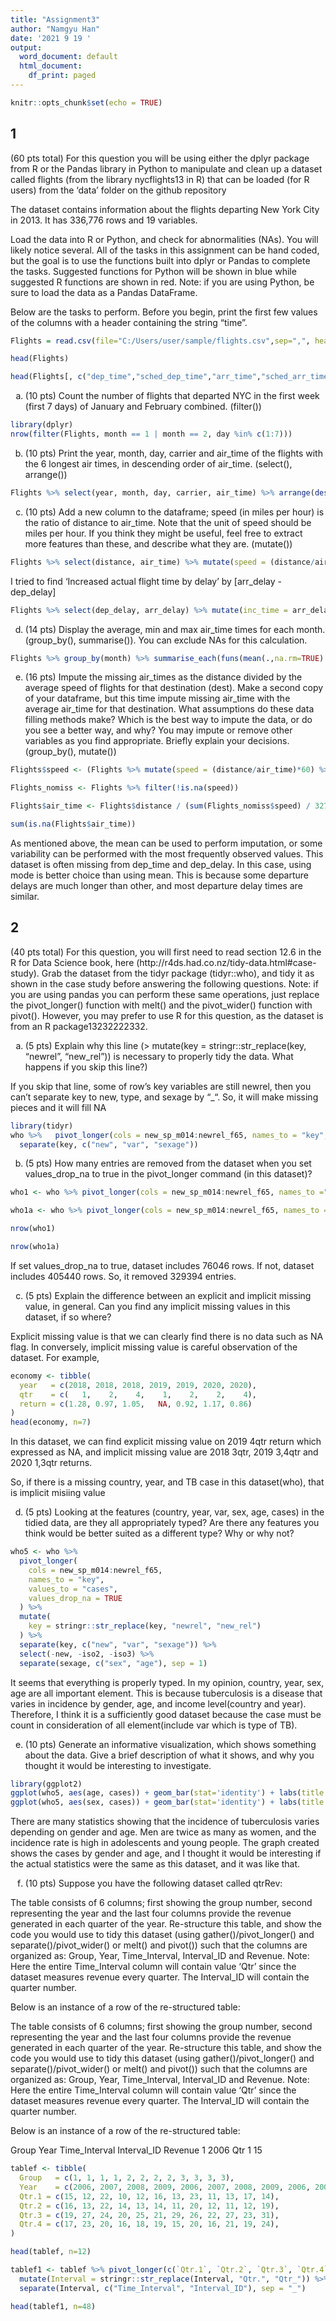 ```yaml
---
title: "Assignment3"
author: "Namgyu Han"
date: '2021 9 19 '
output:
  word_document: default
  html_document:
    df_print: paged
---
```


```r
knitr::opts_chunk$set(echo = TRUE)
```

## 1

(60 pts total) For this question you will be using either the dplyr package from R or the Pandas library in Python to manipulate and clean up a dataset called flights (from the library nycflights13 in R) that can be loaded (for R users) from the ‘data’ folder on the github repository

The dataset contains information about the flights departing New York City in 2013. It has 336,776 rows and 19 variables.

Load the data into R or Python, and check for abnormalities (NAs). You will likely notice several. All of the tasks in this assignment can be hand coded, but the goal is to use the functions built into dplyr or Pandas to complete the tasks. Suggested functions for Python will be shown in blue while suggested R functions are shown in red. Note: if you are using Python, be sure to load the data as a Pandas DataFrame.

Below are the tasks to perform. Before you begin, print the first few values of the columns with a header containing the string “time”.

```r
Flights = read.csv(file="C:/Users/user/sample/flights.csv",sep=",", header=TRUE)

head(Flights)

head(Flights[, c("dep_time","sched_dep_time","arr_time","sched_arr_time","air_time")])
```

a)	(10 pts) Count the number of flights that departed NYC in the first week (first 7 days) of January and February combined. (filter())

```r
library(dplyr)
nrow(filter(Flights, month == 1 | month == 2, day %in% c(1:7)))
```


b)	(10 pts) Print the year, month, day, carrier and air_time of the flights with the 6 longest air times, in descending order of air_time. (select(), arrange())

```r
Flights %>% select(year, month, day, carrier, air_time) %>% arrange(desc(air_time)) %>% head
```

c)	(10 pts) Add a new column to the dataframe; speed (in miles per hour) is the ratio of distance to air_time. Note that the unit of speed should be miles per hour. If you think they might be useful, feel free to extract more features than these, and describe what they are. (mutate())

```r
Flights %>% select(distance, air_time) %>% mutate(speed = (distance/air_time)*60) %>% head
```

I tried to find 'Increased actual flight time by delay' by [arr_delay - dep_delay]

```r
Flights %>% select(dep_delay, arr_delay) %>% mutate(inc_time = arr_delay - dep_delay) %>% head
```

d)	(14 pts) Display the average, min and max air_time times for each month. (group_by(), summarise()). You can exclude NAs for this calculation.

```r
Flights %>% group_by(month) %>% summarise_each(funs(mean(.,na.rm=TRUE) ,min(.,na.rm=TRUE), max(.,na.rm = TRUE)), air_time) 

```

e)	(16 pts) Impute the missing air_times as the distance divided by the average speed of flights for that destination (dest). Make a second copy of your dataframe, but this time impute missing air_time with the average air_time for that destination. What assumptions do these data filling methods make? Which is the best way to impute the data, or do you see a better way, and why? You may impute or remove other variables as you find appropriate. Briefly explain your decisions. (group_by(), mutate())

```r
Flights$speed <- (Flights %>% mutate(speed = (distance/air_time)*60) %>% select(speed))

Flights_nomiss <- Flights %>% filter(!is.na(speed))

Flights$air_time <- Flights$distance / (sum(Flights_nomiss$speed) / 327346)

sum(is.na(Flights$air_time))
```

As mentioned above, the mean can be used to perform imputation, or some variability can be performed with the most frequently observed values.
This dataset is often missing from dep_time and dep_delay. In this case, using mode is better choice than using mean. This is because some departure delays are much longer than other, and most departure delay times are similar.


## 2

(40 pts total) For this question, you will first need to read section 12.6 in the R for Data Science book, here (http://r4ds.had.co.nz/tidy-data.html#case-study). Grab the dataset from the tidyr package (tidyr::who), and tidy it as shown in the case study before answering the following questions. Note: if you are using pandas you can perform these same operations, just replace the pivot_longer() function with melt() and the pivot_wider() function with pivot(). However, you may prefer to use R for this question, as the dataset is from an R package13232222332.

a)	(5 pts) Explain why this line
 	(> mutate(key = stringr::str_replace(key, "newrel", "new_rel"))	
is necessary to properly tidy the data. What happens if you skip this line?)


If you skip that line, some of row's key variables are still newrel, then you can't separate key to new, type, and sexage by "_". So, it will make missing pieces and it will fill NA 

```r
library(tidyr)
who %>%   pivot_longer(cols = new_sp_m014:newrel_f65, names_to = "key", values_to = "cases", values_drop_na = TRUE) %>% 
  separate(key, c("new", "var", "sexage"))
```


b)	(5 pts) How many entries are removed from the dataset when you set values_drop_na to true in the pivot_longer command (in this dataset)?

```r
who1 <- who %>% pivot_longer(cols = new_sp_m014:newrel_f65, names_to ="key", values_to = "cases", values_drop_na = TRUE)

who1a <- who %>% pivot_longer(cols = new_sp_m014:newrel_f65, names_to ="key", values_to = "cases")

nrow(who1)

nrow(who1a)
```

If set values_drop_na to true, dataset includes 76046 rows. If not, dataset includes 405440 rows. So, it removed 329394 entries.


c)	(5 pts) Explain the difference between an explicit and implicit missing value, in general. Can you find any implicit missing values in this dataset, if so where?


Explicit missing value is that we can clearly find there is no data such as NA flag. In conversely, implicit missing value is careful observation of the dataset. For example,

```r
economy <- tibble(
  year   = c(2018, 2018, 2018, 2019, 2019, 2020, 2020),
  qtr    = c(   1,    2,    4,    1,    2,    2,    4),
  return = c(1.28, 0.97, 1.05,   NA, 0.92, 1.17, 0.86)
)
head(economy, n=7)
```
In this dataset, we can find explicit missing value on 2019 4qtr return which expressed as NA, and implicit missing value are 2018 3qtr, 2019 3,4qtr and 2020 1,3qtr returns.

So, if there is a missing country, year, and TB case in this dataset(who), that is implicit misiing value 


d)	(5 pts) Looking at the features (country, year, var, sex, age, cases) in the tidied data, are they all appropriately typed? Are there any features you think would be better suited as a different type? Why or why not?
 
```r
who5 <- who %>%
  pivot_longer(
    cols = new_sp_m014:newrel_f65, 
    names_to = "key", 
    values_to = "cases", 
    values_drop_na = TRUE
  ) %>% 
  mutate(
    key = stringr::str_replace(key, "newrel", "new_rel")
  ) %>%
  separate(key, c("new", "var", "sexage")) %>% 
  select(-new, -iso2, -iso3) %>% 
  separate(sexage, c("sex", "age"), sep = 1)
```
It seems that everything is properly typed. In my opinion, country, year, sex, age are all important element. This is because tuberculosis is a disease that varies in incidence by gender, age, and income level(country and year). Therefore, I think it is a sufficiently good dataset because the case must be count in consideration of all element(include var which is type of TB).


e)	(10 pts) Generate an informative visualization, which shows something about the data. Give a brief description of what it shows, and why you thought it would be interesting to investigate.

```r
library(ggplot2)
ggplot(who5, aes(age, cases)) + geom_bar(stat='identity') + labs(title = "The number of cases per age", x="Age", y="Cases")
ggplot(who5, aes(sex, cases)) + geom_bar(stat='identity') + labs(title = "The number of cases for female and male", x="Sex", y="Cases")
```

There are many statistics showing that the incidence of tuberculosis varies depending on gender and age. Men are twice as many as women, and the incidence rate is high in adolescents and young people. The graph created shows the cases by gender and age, and I thought it would be interesting if the actual statistics were the same as this dataset, and it was like that.


f)	(10 pts) Suppose you have the following dataset called qtrRev:

The table consists of 6 columns; first showing the group number, second representing the year and the last four columns provide the revenue generated in each quarter of the year. Re-structure this table, and show the code you would use to tidy this dataset (using gather()/pivot_longer() and separate()/pivot_wider() or melt() and pivot()) such that the columns are organized as: Group, Year, Time_Interval, Interval_ID and Revenue.
Note: Here the entire Time_Interval column will contain value ‘Qtr’ since the dataset measures revenue every quarter. The Interval_ID will contain the quarter number.

Below is an instance of a row of the re-structured table:



The table consists of 6 columns; first showing the group number, second representing the year and the last four columns provide the revenue generated in each quarter of the year. Re-structure this table, and show the code you would use to tidy this dataset (using gather()/pivot_longer() and separate()/pivot_wider() or melt() and pivot()) such that the columns are organized as: Group, Year, Time_Interval, Interval_ID and Revenue.
Note: Here the entire Time_Interval column will contain value ‘Qtr’ since the dataset measures revenue every quarter. The Interval_ID will contain the quarter number.

Below is an instance of a row of the re-structured table:

Group	Year	Time_Interval	Interval_ID	Revenue
1	2006	Qtr	1	15



```r
tablef <- tibble(
  Group   = c(1, 1, 1, 1, 2, 2, 2, 2, 3, 3, 3, 3),
  Year    = c(2006, 2007, 2008, 2009, 2006, 2007, 2008, 2009, 2006, 2007, 2008, 2009),
  Qtr.1 = c(15, 12, 22, 10, 12, 16, 13, 23, 11, 13, 17, 14),
  Qtr.2 = c(16, 13, 22, 14, 13, 14, 11, 20, 12, 11, 12, 19),
  Qtr.3 = c(19, 27, 24, 20, 25, 21, 29, 26, 22, 27, 23, 31),
  Qtr.4 = c(17, 23, 20, 16, 18, 19, 15, 20, 16, 21, 19, 24),
)

head(tablef, n=12)
```
```r
tablef1 <- tablef %>% pivot_longer(c(`Qtr.1`, `Qtr.2`, `Qtr.3`, `Qtr.4`), names_to = "Interval", values_to = "Revenue")  %>% 
  mutate(Interval = stringr::str_replace(Interval, "Qtr.", "Qtr_")) %>% 
  separate(Interval, c("Time_Interval", "Interval_ID"), sep = "_")

head(tablef1, n=48)
```